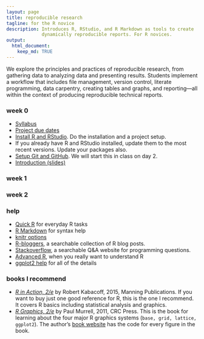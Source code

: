 ```yaml
---
layout: page
title: reproducible research
tagline: for the R novice
description: Introduces R, RStudio, and R Markdown as tools to create
             dynamically reproducible reports. For R novices. 
output: 
  html_document:
    keep_md: TRUE
---
```


We explore the principles and practices of reproducible research, from gathering data to analyzing data and presenting results. Students implement a  workflow that includes file management, version control, literate programming, data carpentry, creating tables and graphs, and reporting---all within the context of producing reproducible technical reports.






### week 0 

- [Syllabus](pages/cm001_syllabus.html) 
- [Project due dates](pages/cm002_deadlines.html) 
- [Install R and RStudio](https://github.com/DSR-RHIT/install-R-and-RStudio). Do the installation and a project setup. 
- If you already have R and RStudio installed, update them to the most recent versions. Update your packages also. 
- [Setup Git and GitHub](pages/cm003_git-setup.html). We will start this in class on day 2. 
- [Introduction (slides)](slides/slides001_introduction.pdf) 


### week 1


### week 2 


### help  

- [Quick R](http://www.statmethods.net/) for everyday R tasks  
- [R Markdown](http://rmarkdown.rstudio.com/) for syntax help  
- [knitr options](http://yihui.name/knitr/options/) 
- [R-bloggers](https://www.r-bloggers.com/), a searchable collection of R blog posts. 
- [Stackoverflow](http://stackoverflow.com/questions/tagged/r), a searchable Q&A website for programming questions. 
- [Advanced R](http://adv-r.had.co.nz/), when you really want to understand R
- [ggplot2 help](http://docs.ggplot2.org/current/index.html) for all of the details 

### books I recommend

- [*R in Action, 2/e*](https://www.manning.com/books/r-in-action-second-edition) by Robert Kabacoff, 2015, Manning Publications. If you want to buy just one good reference for R, this is the one I recommend. It covers R basics including statistical analysis and graphics. 
- [*R Graphics, 2/e*](https://www.crcpress.com/R-Graphics-Second-Edition/Murrell/p/book/9781439831762) by Paul Murrell, 2011, CRC Press. This is the book for learning about the four major R graphics systems (`base, grid, lattice, ggplot2`).  The author's [book website](https://www.stat.auckland.ac.nz/~paul/RG2e/) has the code for every figure in the book. 



